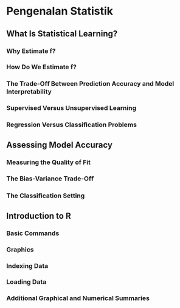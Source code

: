 # Pengenalan Statistik 


## What Is Statistical Learning?
### Why Estimate f? 
### How Do We Estimate f?
### The Trade-Oﬀ Between Prediction Accuracy and Model Interpretability 
### Supervised Versus Unsupervised Learning 
### Regression Versus Classiﬁcation Problems 

## Assessing Model Accuracy
### Measuring the Quality of Fit
### The Bias-Variance Trade-Oﬀ 
### The Classiﬁcation Setting 

## Introduction to R 
### Basic Commands
### Graphics 
### Indexing Data
### Loading Data 
### Additional Graphical and Numerical Summaries









